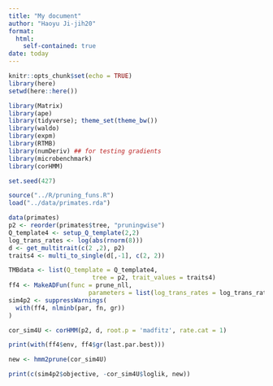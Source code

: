 ```yaml
---
title: "My document"
author: "Haoyu Ji-jih20"
format: 
  html:
    self-contained: true
date: today
---
```


```r
knitr::opts_chunk$set(echo = TRUE)
library(here)
setwd(here::here())
```

```r
library(Matrix)
library(ape)
library(tidyverse); theme_set(theme_bw())
library(waldo)
library(expm)
library(RTMB)
library(numDeriv) ## for testing gradients
library(microbenchmark)
library(corHMM)
```

```r
set.seed(427)
```

```r
source("../R/pruning_funs.R")
load("../data/primates.rda")
```

```r
data(primates)
p2 <- reorder(primates$tree, "pruningwise")
Q_template4 <- setup_Q_template(2,2)
log_trans_rates <- log(abs(rnorm(8)))
d <- get_multitrait(c(2 ,2), p2)
traits4 <- multi_to_single(d[,-1], c(2, 2))

TMBdata <- list(Q_template = Q_template4,
                       tree = p2, trait_values = traits4)
ff4 <- MakeADFun(func = prune_nll,
                      parameters = list(log_trans_rates = log_trans_rates), silent = TRUE)
sim4p2 <- suppressWarnings(
  with(ff4, nlminb(par, fn, gr))
)

cor_sim4U <- corHMM(p2, d, root.p = 'madfitz', rate.cat = 1)

print(with(ff4$env, ff4$gr(last.par.best)))

new <- hmm2prune(cor_sim4U)

print(c(sim4p2$objective, -cor_sim4U$loglik, new))
```